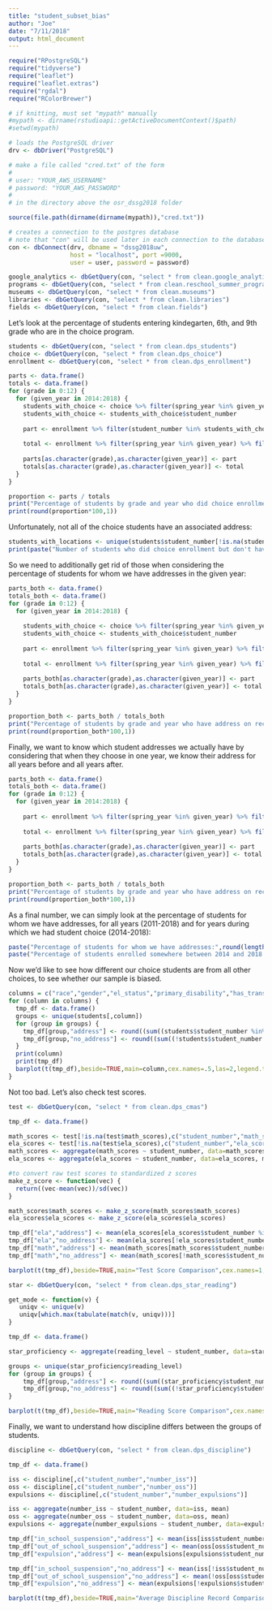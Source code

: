 ```yaml
---
title: "student_subset_bias"
author: "Joe"
date: "7/11/2018"
output: html_document
---
```


```r
require("RPostgreSQL")
require("tidyverse")
require("leaflet")
require("leaflet.extras")
require("rgdal")
require("RColorBrewer")
```

```r
# if knitting, must set "mypath" manually
#mypath <- dirname(rstudioapi::getActiveDocumentContext()$path)
#setwd(mypath)

# loads the PostgreSQL driver
drv <- dbDriver("PostgreSQL")

# make a file called "cred.txt" of the form
#
# user: "YOUR_AWS_USERNAME"
# password: "YOUR_AWS_PASSWORD"
#
# in the directory above the osr_dssg2018 folder

source(file.path(dirname(dirname(mypath)),"cred.txt"))

# creates a connection to the postgres database
# note that "con" will be used later in each connection to the database
con <- dbConnect(drv, dbname = "dssg2018uw",
                 host = "localhost", port =9000,
                 user = user, password = password)
```

```r
google_analytics <- dbGetQuery(con, "select * from clean.google_analytics")
programs <- dbGetQuery(con, "select * from clean.reschool_summer_programs")
museums <- dbGetQuery(con, "select * from clean.museums")
libraries <- dbGetQuery(con, "select * from clean.libraries")
fields <- dbGetQuery(con, "select * from clean.fields")
```

Let's look at the percentage of students entering kindegarten, 6th, and 9th grade who are in the choice program. 

```r
students <- dbGetQuery(con, "select * from clean.dps_students")
choice <- dbGetQuery(con, "select * from clean.dps_choice")
enrollment <- dbGetQuery(con, "select * from clean.dps_enrollment")

parts <- data.frame()
totals <- data.frame()
for (grade in 0:12) {
  for (given_year in 2014:2018) {
    students_with_choice <- choice %>% filter(spring_year %in% given_year) %>% select(student_number)
    students_with_choice <- students_with_choice$student_number
    
    part <- enrollment %>% filter(student_number %in% students_with_choice) %>% filter(spring_year %in% given_year) %>% filter(grade_level %in% grade) %>% nrow
    
    total <- enrollment %>% filter(spring_year %in% given_year) %>% filter(grade_level %in% grade) %>% nrow
    
    parts[as.character(grade),as.character(given_year)] <- part
    totals[as.character(grade),as.character(given_year)] <- total
  }
}

proportion <- parts / totals
print("Percentage of students by grade and year who did choice enrollment:")
print(round(proportion*100,1))
```

Unfortunately, not all of the choice students have an associated address:

```r
students_with_locations <- unique(students$student_number[!is.na(students[,"block"])])
print(paste("Number of students who did choice enrollment but don't have address on record:",length(unique(choice$student_number)) - length(students_with_locations)))
```

So we need to additionally get rid of those when considering the percentage of students for whom we have addresses in the given year: 

```r
parts_both <- data.frame()
totals_both <- data.frame()
for (grade in 0:12) {
  for (given_year in 2014:2018) {
    
    students_with_choice <- choice %>% filter(spring_year %in% given_year) %>% select(student_number)
    students_with_choice <- students_with_choice$student_number
    
    part <- enrollment %>% filter(spring_year %in% given_year) %>% filter(grade_level %in% grade) %>% filter(student_number %in% students_with_locations) %>% filter(student_number %in% students_with_choice) %>% nrow
    
    total <- enrollment %>% filter(spring_year %in% given_year) %>% filter(grade_level %in% grade) %>% nrow
    
    parts_both[as.character(grade),as.character(given_year)] <- part
    totals_both[as.character(grade),as.character(given_year)] <- total
  }
}

proportion_both <- parts_both / totals_both
print("Percentage of students by grade and year who have address on record and did choice enrollment:")
print(round(proportion_both*100,1))
```

Finally, we want to know which student addresses we actually have by considering that when they choose in one year, we know their address for all years before and all years after. 

```r
parts_both <- data.frame()
totals_both <- data.frame()
for (grade in 0:12) {
  for (given_year in 2014:2018) {
    
    part <- enrollment %>% filter(spring_year %in% given_year) %>% filter(grade_level %in% grade) %>% filter(student_number %in% students_with_locations) %>% nrow
    
    total <- enrollment %>% filter(spring_year %in% given_year) %>% filter(grade_level %in% grade) %>% nrow
    
    parts_both[as.character(grade),as.character(given_year)] <- part
    totals_both[as.character(grade),as.character(given_year)] <- total
  }
}

proportion_both <- parts_both / totals_both
print("Percentage of students by grade and year who have address on record:")
print(round(proportion_both*100,1))
```

As a final number, we can simply look at the percentage of students for whom we have addresses, for all years (2011-2018) and for years during which we had student choice (2014-2018):

```r
paste("Percentage of students for whom we have addresses:",round(length(students_with_locations)/length(unique(enrollment$student_number))*100,1),"%")
paste("Percentage of students enrolled somewhere between 2014 and 2018 for whom we have addresses:",round(length(students_with_locations)/length(unique(enrollment[enrollment$spring_year %in% 2014:2018,"student_number"]))*100,1),"%")
```

Now we'd like to see how different our choice students are from all other choices, to see whether our sample is biased. 

```r
columns = c("race","gender","el_status","primary_disability","has_transportation")
for (column in columns) {
  tmp_df <- data.frame()
  groups <- unique(students[,column])
  for (group in groups) {
    tmp_df[group,"address"] <- round((sum((students$student_number %in% students_with_locations) & (students[,column]==group)) / length(students_with_locations))*100,1)
    tmp_df[group,"no_address"] <- round((sum((!students$student_number %in% students_with_locations) & (students[,column]==group)) / (nrow(students)-length(students_with_locations)))*100,1)
  }
  print(column)
  print(tmp_df)
  barplot(t(tmp_df),beside=TRUE,main=column,cex.names=.5,las=2,legend.text = TRUE)
}
```

Not too bad. Let's also check test scores.

```r
test <- dbGetQuery(con, "select * from clean.dps_cmas")

tmp_df <- data.frame()

math_scores <- test[!is.na(test$math_scores),c("student_number","math_scores")]
ela_scores <- test[!is.na(test$ela_scores),c("student_number","ela_scores")]
math_scores <- aggregate(math_scores ~ student_number, data=math_scores, mean)
ela_scores <- aggregate(ela_scores ~ student_number, data=ela_scores, mean)

#to convert raw test scores to standardized z scores
make_z_score <- function(vec) {
  return((vec-mean(vec))/sd(vec))
}

math_scores$math_scores <- make_z_score(math_scores$math_scores)
ela_scores$ela_scores <- make_z_score(ela_scores$ela_scores)

tmp_df["ela","address"] <- mean(ela_scores[ela_scores$student_number %in% students_with_locations,"ela_scores"])
tmp_df["ela","no_address"] <- mean(ela_scores[!ela_scores$student_number %in% students_with_locations,"ela_scores"])
tmp_df["math","address"] <- mean(math_scores[math_scores$student_number %in% students_with_locations,"math_scores"])
tmp_df["math","no_address"] <- mean(math_scores[!math_scores$student_number %in% students_with_locations,"math_scores"])

barplot(t(tmp_df),beside=TRUE,main="Test Score Comparison",cex.names=1,las=2,legend.text = TRUE)
```

```r
star <- dbGetQuery(con, "select * from clean.dps_star_reading")

get_mode <- function(v) {
   uniqv <- unique(v)
   uniqv[which.max(tabulate(match(v, uniqv)))]
}

tmp_df <- data.frame()

star_proficiency <- aggregate(reading_level ~ student_number, data=star, get_mode)

groups <- unique(star_proficiency$reading_level)
for (group in groups) {
    tmp_df[group,"address"] <- round((sum((star_proficiency$student_number %in% students_with_locations) & (star_proficiency$reading_level==group))/sum(star_proficiency$student_number %in% students_with_locations))*100,1)
    tmp_df[group,"no_address"] <- round((sum((!star_proficiency$student_number %in% students_with_locations) & (star_proficiency$reading_level==group))/sum(!star_proficiency$student_number %in% students_with_locations))*100,1)
}

barplot(t(tmp_df),beside=TRUE,main="Reading Score Comparison",cex.names=1,las=2,legend.text=TRUE, args.legend = list(x = "topleft"))
```

Finally, we want to understand how discipline differs between the groups of students. 

```r
discipline <- dbGetQuery(con, "select * from clean.dps_discipline")

tmp_df <- data.frame()

iss <- discipline[,c("student_number","number_iss")]
oss <- discipline[,c("student_number","number_oss")]
expulsions <- discipline[,c("student_number","number_expulsions")]

iss <- aggregate(number_iss ~ student_number, data=iss, mean)
oss <- aggregate(number_oss ~ student_number, data=oss, mean)
expulsions <- aggregate(number_expulsions ~ student_number, data=expulsions, mean)

tmp_df["in_school_suspension","address"] <- mean(iss[iss$student_number %in% students_with_locations,"number_iss"])
tmp_df["out_of_school_suspension","address"] <- mean(oss[oss$student_number %in% students_with_locations,"number_oss"])
tmp_df["expulsion","address"] <- mean(expulsions[expulsions$student_number %in% students_with_locations,"number_expulsions"])

tmp_df["in_school_suspension","no_address"] <- mean(iss[!iss$student_number %in% students_with_locations,"number_iss"])
tmp_df["out_of_school_suspension","no_address"] <- mean(!oss[oss$student_number %in% students_with_locations,"number_oss"])
tmp_df["expulsion","no_address"] <- mean(expulsions[!expulsions$student_number %in% students_with_locations,"number_expulsions"])

barplot(t(tmp_df),beside=TRUE,main="Average Discipline Record Comparison",cex.names=.7,las=1,legend.text = TRUE)
```